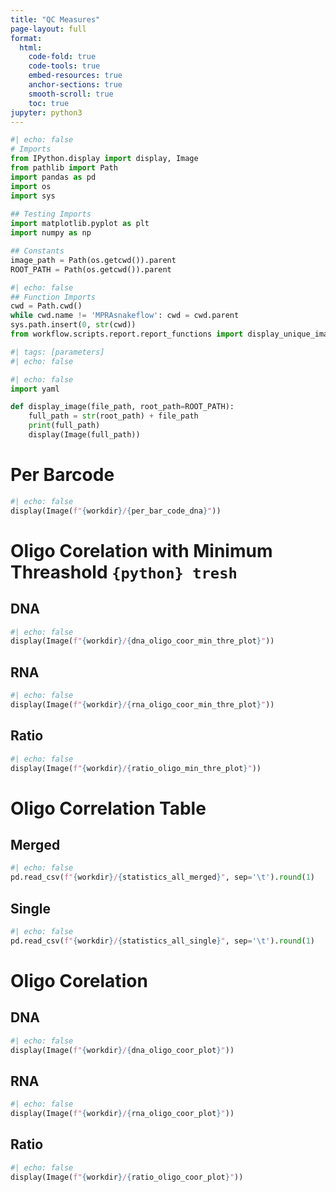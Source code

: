 ```yaml
---
title: "QC Measures"
page-layout: full
format:
  html:
    code-fold: true
    code-tools: true
    embed-resources: true
    anchor-sections: true
    smooth-scroll: true
    toc: true
jupyter: python3
---
```


```python
#| echo: false
# Imports
from IPython.display import display, Image
from pathlib import Path
import pandas as pd 
import os
import sys
 
## Testing Imports
import matplotlib.pyplot as plt
import numpy as np

## Constants
image_path = Path(os.getcwd()).parent
ROOT_PATH = Path(os.getcwd()).parent
```

```python
#| echo: false
## Function Imports
cwd = Path.cwd()
while cwd.name != 'MPRAsnakeflow': cwd = cwd.parent
sys.path.insert(0, str(cwd))
from workflow.scripts.report.report_functions import display_unique_images, get_unique_files
```

```python
#| tags: [parameters]
#| echo: false
```


```python
#| echo: false
import yaml

def display_image(file_path, root_path=ROOT_PATH):
    full_path = str(root_path) + file_path
    print(full_path)
    display(Image(full_path))
```

# Per Barcode 
```python
#| echo: false
display(Image(f"{workdir}/{per_bar_code_dna}")) 
```

# Oligo Corelation with Minimum Threashold `{python} tresh`
## DNA
```python
#| echo: false
display(Image(f"{workdir}/{dna_oligo_coor_min_thre_plot}"))
```

## RNA
```python
#| echo: false
display(Image(f"{workdir}/{rna_oligo_coor_min_thre_plot}"))
```

## Ratio
```python
#| echo: false
display(Image(f"{workdir}/{ratio_oligo_min_thre_plot}"))
```


# Oligo Correlation Table
## Merged
```python
#| echo: false
pd.read_csv(f"{workdir}/{statistics_all_merged}", sep='\t').round(1)
```

## Single
```python
#| echo: false
pd.read_csv(f"{workdir}/{statistics_all_single}", sep='\t').round(1)
```

# Oligo Corelation
## DNA
```python
#| echo: false
display(Image(f"{workdir}/{dna_oligo_coor_plot}"))
```

## RNA
```python
#| echo: false
display(Image(f"{workdir}/{rna_oligo_coor_plot}"))
```

## Ratio
```python
#| echo: false
display(Image(f"{workdir}/{ratio_oligo_coor_plot}"))
```

